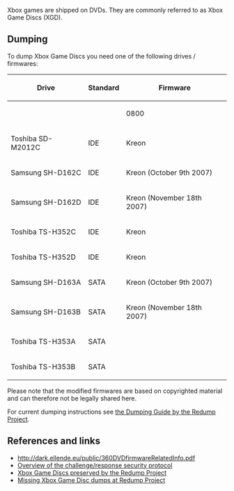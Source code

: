 Xbox games are shipped on DVDs. They are commonly referred to as Xbox Game Discs (XGD).

== Dumping ==

To dump Xbox Game Discs you need one of the following drives / firmwares:

{| class="wikitable"
!Drive
!Standard
!Firmware
|-
|{{citation needed}}
|
|0800
|-
|Toshiba SD-M2012C
|IDE
|Kreon{{citation needed}}
|-
|Samsung SH-D162C
|IDE
|Kreon (October 9th 2007)
|-
|Samsung SH-D162D
|IDE
|Kreon (November 18th 2007)
|-
|Toshiba TS-H352C
|IDE
|Kreon{{citation needed}}
|-
|Toshiba TS-H352D
|IDE
|Kreon{{citation needed}}
|-
|Samsung SH-D163A
|SATA
|Kreon (October 9th 2007)
|-
|Samsung SH-D163B
|SATA
|Kreon (November 18th 2007)
|-
|Toshiba TS-H353A
|SATA
|{{citation needed}}
|-
|Toshiba TS-H353B
|SATA
|{{citation needed}}
|}

Please note that the modified firmwares are based on copyrighted material and can therefore not be legally shared here.

For current dumping instructions see [http://forum.redump.org/topic/6073/xbox-1-360-dumping-instructions/ the Dumping Guide by the Redump Project].

== References and links == 
* [https://web.archive.org/web/20150616131202/http://dark.ellende.eu/public/360DVDfirmwareRelatedInfo.pdf http://dark.ellende.eu/public/360DVDfirmwareRelatedInfo.pdf]
* [https://multimedia.cx/eggs/xbox-sphinx-protocol/ Overview of the challenge/response security protocol]
* [http://redump.org/discs/system/xbox/ Xbox Game Discs preserved by the Redump Project]
* [http://wiki.redump.org/index.php?title=Discs_not_yet_dumped#Microsoft_Xbox Missing Xbox Game Disc dumps at Redump Project]